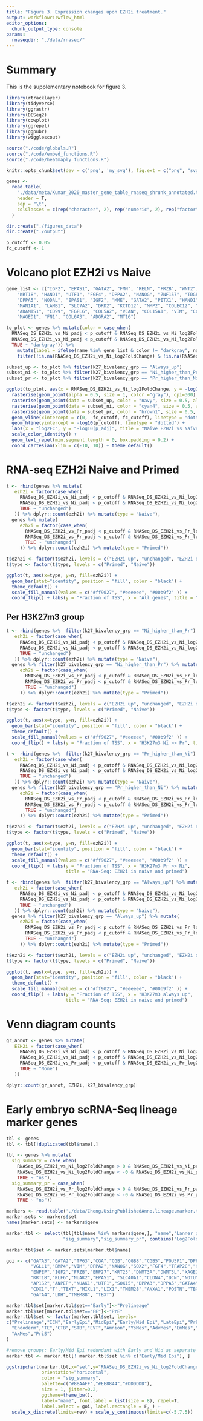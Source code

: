 ```yaml
---
title: "Figure 3. Expression changes upon EZH2i treatment."
output: workflowr::wflow_html
editor_options:
  chunk_output_type: console
params:
  rnaseqdir: "./data/rnaseq/"
---
```


# Summary

This is the supplementary notebook for figure 3.

```r
library(rtracklayer)
library(tidyverse)
library(ggrastr)
library(DESeq2)
library(cowplot)
library(ggrepel)
library(ggpubr)
library(wigglescout)

source("./code/globals.R")
source("./code/embed_functions.R")
source("./code/heatmaply_functions.R")

knitr::opts_chunk$set(dev = c('png', 'my_svg'), fig.ext = c("png", "svg"), fig.width = 6, fig.height = 6)

genes <-
  read.table(
    "./data/meta/Kumar_2020_master_gene_table_rnaseq_shrunk_annotated.tsv",
    header = T,
    sep = "\t",
    colClasses = c(rep("character", 2), rep("numeric", 2), rep("factor", 4), rep("numeric", 86))
  )

dir.create("./figures_data")
dir.create("./output")

p_cutoff <- 0.05
fc_cutoff <- 1
```

# Volcano plot EZH2i vs Naive

```r
gene_list <- c("IGF2", "EPAS1", "GATA2", "FMN", "RELN", "FRZB", "WNT2", "H19",
    "KRT18", "HAND1", "UTF1", "FGF4", "DPPA2", "NANOG", "ZNF157", "TDGF1",
    "DPPA5", "NODAL", "EPAS1", "IGF2", "MME", "GATA2", "PITX1", "HAND1",
    "MAN1A1", "LAMB1", "SLC7A2", "DRD2", "KCTD12", "MMP2", "COLEC12", "THBD",
    "ADAMTS1", "CD99", "EGFL6", "COL5A2", "VCAN", "COL15A1", "VIM", "CCKBR",
    "MAGED1", "FN1", "COL6A3", "ADGRA2", "MT1G")

to_plot <- genes %>% mutate(color = case_when(
  RNASeq_DS_EZH2i_vs_Ni_padj < p_cutoff & RNASeq_DS_EZH2i_vs_Ni_log2FoldChange < -fc_cutoff ~ "#555555",
  RNASeq_DS_EZH2i_vs_Ni_padj < p_cutoff & RNASeq_DS_EZH2i_vs_Ni_log2FoldChange > fc_cutoff ~ "#555555",
  TRUE ~ "darkgray")) %>% 
    mutate(label = ifelse(name %in% gene_list & color != "darkgray", name, "")) %>% 
    filter(!is.na(RNASeq_DS_EZH2i_vs_Ni_log2FoldChange) & !is.na(RNASeq_DS_EZH2i_vs_Ni_padj))

subset_up <- to_plot %>% filter(k27_bivalency_grp == "Always_up")
subset_ni <- to_plot %>% filter(k27_bivalency_grp == "Ni_higher_than_Pr")
subset_pr <- to_plot %>% filter(k27_bivalency_grp == "Pr_higher_than_Ni")

ggplot(to_plot, aes(x = RNASeq_DS_EZH2i_vs_Ni_log2FoldChange, y = -log10(RNASeq_DS_EZH2i_vs_Ni_padj), label = label)) + 
  rasterise(geom_point(alpha = 0.5, size = 1, color ="gray"), dpi=300) +
  rasterise(geom_point(data = subset_up, color = "navy", size = 0.5, alpha = 0.8), dpi=300) +
  rasterise(geom_point(data = subset_ni, color = "cyan4", size = 0.5, alpha = 0.8), dpi=300) +
  rasterise(geom_point(data = subset_pr, color = "brown1", size = 0.5, alpha = 0.8), dpi=300) +
  geom_vline(xintercept = c(0, -fc_cutoff, fc_cutoff), linetype = "dotted") + 
  geom_hline(yintercept = -log10(p_cutoff), linetype = "dotted") +
  labs(x = "log2FC", y = "-log10(p_adj)", title = "Naïve EZH2i vs Naïve", subtitle = "All bivalent") +
  scale_color_identity() +
  geom_text_repel(min.segment.length = 0, box.padding = 0.2) +
  coord_cartesian(xlim = c(-10, 10)) + theme_default()
```

# RNA-seq EZH2i Naive and Primed

```r
t <- rbind(genes %>% mutate(
   ezh2i = factor(case_when(
     RNASeq_DS_EZH2i_vs_Ni_padj < p_cutoff & RNASeq_DS_EZH2i_vs_Ni_log2FoldChange > fc_cutoff ~ "EZH2i up",
     RNASeq_DS_EZH2i_vs_Ni_padj < p_cutoff & RNASeq_DS_EZH2i_vs_Ni_log2FoldChange < -fc_cutoff ~ "EZH2i down",
     TRUE ~ "unchanged")
   )) %>% dplyr::count(ezh2i) %>% mutate(type = "Naive"),
  genes %>% mutate(
     ezh2i = factor(case_when(
       RNASeq_DS_EZH2i_vs_Pr_padj < p_cutoff & RNASeq_DS_EZH2i_vs_Pr_log2FoldChange > fc_cutoff ~ "EZH2i up",
       RNASeq_DS_EZH2i_vs_Pr_padj < p_cutoff & RNASeq_DS_EZH2i_vs_Pr_log2FoldChange < -fc_cutoff ~ "EZH2i down",
       TRUE ~ "unchanged")
     )) %>% dplyr::count(ezh2i) %>% mutate(type = "Primed"))

t$ezh2i <- factor(t$ezh2i, levels = c("EZH2i up", "unchanged", "EZH2i down"))
t$type <- factor(t$type, levels = c("Primed", "Naive"))

ggplot(t, aes(x=type, y=n, fill=ezh2i)) + 
  geom_bar(stat="identity", position = "fill", color = "black") +
  theme_default() +
  scale_fill_manual(values = c("#ff9027", "#eeeeee", "#00b9f2" )) +
  coord_flip() + labs(y = "Fraction of TSS", x = "All genes", title = "RNA-Seq: EZH2i in naive and primed")

```

## Per H3K27m3 group

```r
t <- rbind(genes %>%  filter(k27_bivalency_grp == "Ni_higher_than_Pr") %>% mutate(
   ezh2i = factor(case_when(
     RNASeq_DS_EZH2i_vs_Ni_padj < p_cutoff & RNASeq_DS_EZH2i_vs_Ni_log2FoldChange > fc_cutoff ~ "EZH2i up",
     RNASeq_DS_EZH2i_vs_Ni_padj < p_cutoff & RNASeq_DS_EZH2i_vs_Ni_log2FoldChange < -fc_cutoff ~ "EZH2i down",
     TRUE ~ "unchanged")
   )) %>% dplyr::count(ezh2i) %>% mutate(type = "Naive"),
  genes %>% filter(k27_bivalency_grp == "Ni_higher_than_Pr") %>% mutate(
     ezh2i = factor(case_when(
       RNASeq_DS_EZH2i_vs_Pr_padj < p_cutoff & RNASeq_DS_EZH2i_vs_Pr_log2FoldChange > fc_cutoff ~ "EZH2i up",
       RNASeq_DS_EZH2i_vs_Pr_padj < p_cutoff & RNASeq_DS_EZH2i_vs_Pr_log2FoldChange < -fc_cutoff ~ "EZH2i down",
       TRUE ~ "unchanged")
     )) %>% dplyr::count(ezh2i) %>% mutate(type = "Primed"))

t$ezh2i <- factor(t$ezh2i, levels = c("EZH2i up", "unchanged", "EZH2i down"))
t$type <- factor(t$type, levels = c("Primed", "Naive"))

ggplot(t, aes(x=type, y=n, fill=ezh2i)) + 
  geom_bar(stat="identity", position = "fill", color = "black") +
  theme_default() +
  scale_fill_manual(values = c("#ff9027", "#eeeeee", "#00b9f2" )) +
  coord_flip() + labs(y = "Fraction of TSS", x = "H3K27m3 Nï >> Pr", title = "RNA-Seq: EZH2i in naive and primed")

```

```r
t <- rbind(genes %>%  filter(k27_bivalency_grp == "Pr_higher_than_Ni") %>% mutate(
   ezh2i = factor(case_when(
     RNASeq_DS_EZH2i_vs_Ni_padj < p_cutoff & RNASeq_DS_EZH2i_vs_Ni_log2FoldChange > fc_cutoff ~ "EZH2i up",
     RNASeq_DS_EZH2i_vs_Ni_padj < p_cutoff & RNASeq_DS_EZH2i_vs_Ni_log2FoldChange < -fc_cutoff ~ "EZH2i down",
     TRUE ~ "unchanged")
   )) %>% dplyr::count(ezh2i) %>% mutate(type = "Naive"),
  genes %>% filter(k27_bivalency_grp == "Pr_higher_than_Ni") %>% mutate(
     ezh2i = factor(case_when(
       RNASeq_DS_EZH2i_vs_Pr_padj < p_cutoff & RNASeq_DS_EZH2i_vs_Pr_log2FoldChange > fc_cutoff ~ "EZH2i up",
       RNASeq_DS_EZH2i_vs_Pr_padj < p_cutoff & RNASeq_DS_EZH2i_vs_Pr_log2FoldChange < -fc_cutoff ~ "EZH2i down",
       TRUE ~ "unchanged")
     )) %>% dplyr::count(ezh2i) %>% mutate(type = "Primed"))

t$ezh2i <- factor(t$ezh2i, levels = c("EZH2i up", "unchanged", "EZH2i down"))
t$type <- factor(t$type, levels = c("Primed", "Naive"))

ggplot(t, aes(x=type, y=n, fill=ezh2i)) + 
  geom_bar(stat="identity", position = "fill", color = "black") +
  theme_default() +
  scale_fill_manual(values = c("#ff9027", "#eeeeee", "#00b9f2" )) +
  coord_flip() + labs(y = "Fraction of TSS", x = "H3K27m3 Pr >> Nï",
                      title = "RNA-Seq: EZH2i in naive and primed")
```

```r
t <- rbind(genes %>%  filter(k27_bivalency_grp == "Always_up") %>% mutate(
   ezh2i = factor(case_when(
     RNASeq_DS_EZH2i_vs_Ni_padj < p_cutoff & RNASeq_DS_EZH2i_vs_Ni_log2FoldChange > fc_cutoff ~ "EZH2i up",
     RNASeq_DS_EZH2i_vs_Ni_padj < p_cutoff & RNASeq_DS_EZH2i_vs_Ni_log2FoldChange < -fc_cutoff ~ "EZH2i down",
     TRUE ~ "unchanged")
   )) %>% dplyr::count(ezh2i) %>% mutate(type = "Naive"),
  genes %>% filter(k27_bivalency_grp == "Always_up") %>% mutate(
     ezh2i = factor(case_when(
       RNASeq_DS_EZH2i_vs_Pr_padj < p_cutoff & RNASeq_DS_EZH2i_vs_Pr_log2FoldChange > fc_cutoff ~ "EZH2i up",
       RNASeq_DS_EZH2i_vs_Pr_padj < p_cutoff & RNASeq_DS_EZH2i_vs_Pr_log2FoldChange < -fc_cutoff ~ "EZH2i down",
       TRUE ~ "unchanged")
     )) %>% dplyr::count(ezh2i) %>% mutate(type = "Primed"))

t$ezh2i <- factor(t$ezh2i, levels = c("EZH2i up", "unchanged", "EZH2i down"))
t$type <- factor(t$type, levels = c("Primed", "Naive"))

ggplot(t, aes(x=type, y=n, fill=ezh2i)) + 
  geom_bar(stat="identity", position = "fill", color = "black") +
  theme_default() +
  scale_fill_manual(values = c("#ff9027", "#eeeeee", "#00b9f2" )) +
  coord_flip() + labs(y = "Fraction of TSS", x = "H3K27m3 always up",
                      title = "RNA-Seq: EZH2i in naive and primed")

```

# Venn diagram counts

```r
gr_annot <- genes %>% mutate(
   EZH2i = factor(case_when(
     RNASeq_DS_EZH2i_vs_Ni_padj < p_cutoff & RNASeq_DS_EZH2i_vs_Ni_log2FoldChange > fc_cutoff & RNASeq_DS_EZH2i_vs_Pr_padj < p_cutoff & RNASeq_DS_EZH2i_vs_Pr_log2FoldChange > fc_cutoff ~ "EZH2i both up",
     RNASeq_DS_EZH2i_vs_Ni_padj < p_cutoff & RNASeq_DS_EZH2i_vs_Ni_log2FoldChange > fc_cutoff ~ "EZH2i Ni Up",
     RNASeq_DS_EZH2i_vs_Pr_padj < p_cutoff & RNASeq_DS_EZH2i_vs_Pr_log2FoldChange > fc_cutoff ~ "EZH2i Pr Up",
     TRUE ~ "None")
   ))

dplyr::count(gr_annot, EZH2i, k27_bivalency_grp)
```

# Early embryo scRNA-Seq lineage marker genes

```r
tbl <- genes
tbl <- tbl[!duplicated(tbl$name),]

tbl <- genes %>% mutate(
  sig_summary = case_when(
    RNASeq_DS_EZH2i_vs_Ni_log2FoldChange > 0 & RNASeq_DS_EZH2i_vs_Ni_padj < 0.05 ~ "Ni_EZH2i_up",
    RNASeq_DS_EZH2i_vs_Ni_log2FoldChange < -0 & RNASeq_DS_EZH2i_vs_Ni_padj < 0.05 ~ "Ni_EZH2i_down",
    TRUE ~ "ns"),
  sig_summary_pr = case_when(
    RNASeq_DS_EZH2i_vs_Pr_log2FoldChange > 0 & RNASeq_DS_EZH2i_vs_Pr_padj < 0.05 ~ "Pr_EZH2i_up",
    RNASeq_DS_EZH2i_vs_Pr_log2FoldChange < -0 & RNASeq_DS_EZH2i_vs_Pr_padj < 0.05 ~ "Pr_EZH2i_down",
    TRUE ~ "ns"))

markers <- read.table('./data/Cheng.UsingPublishedAnno.lineage.marker.tsv',sep="\t",header=T)
marker.sets <- markers$set
names(marker.sets) <- markers$gene

marker.tbl <- select(tbl[tbl$name %in% markers$gene,], "name","Lanner_germlayer",
                     "sig_summary","sig_summary_pr", contains("Log2FoldChange") & contains("RNASeq") )

marker.tbl$set <- marker.sets[marker.tbl$name]

goi <- c("GATA3","GATA2","TP63","CGA","CGB","CGB8","CGB5","POU5F1","DPPA3",
         "VGLL1","BMP4","VIM","DPPA2","NANOG","SOX2","FGF4","TFAP2C","KRT7",
         "ENPEP","IGF2","FRZB","ERP27","KRT23","DNMT3A","DNMT3L","XAGE2","HAND1",
         "KRT18","KLF6","NUAK2","EPAS1", "SLC40A1","CLDN4","DCN","NOTUM","CAMK2D",
         "AP1S2","ANPEP","NUAK1","UTF1","SOX15","DPPA3","DPPA5","GATA4","NR2F2",
         "CDX1","T","TBXT","MIXL1","LIX1","TMEM28","ANXA1","POSTN","TBXT",
         "GATA4","LDH","TMEM88", "TBXT")

marker.tbl$set[marker.tbl$set=="Early"]<-"Prelineage"
marker.tbl$set[marker.tbl$set=="PE"]<-"PrE"
marker.tbl$set <- factor(marker.tbl$set, levels=
c("Prelineage","ICM","EarlyEpi","MidEpi","Early/Mid Epi","LateEpi","PrE",
  "Endoderm","TE","CTB","STB","EVT","Amnion","YsMes","AdvMes","EmMes","NasMes",
  "AxMes","PriS")
)

#remove groups: Early/Mid Epi redundant with Early and Mid as separate groups; mesoderms not well defined, PriS three markers only
marker.tbl <- marker.tbl[! marker.tbl$set %in% c("Early/Mid Epi"), ]

ggstripchart(marker.tbl,x="set",y="RNASeq_DS_EZH2i_vs_Ni_log2FoldChange", 
             orientation="horizontal", 
             color = "sig_summary", 
             palette=c("#88AAFF","#EE8844","#DDDDDD"), 
             size = 1, jitter=0.2,
             ggtheme=theme_bw(),
             label="name", font.label = list(size = 8), repel=T,
             label.select = goi, label.rectangle = F, ) + 
  scale_x_discrete(limits=rev) + scale_y_continuous(limits=c(-5,7.5))

```
